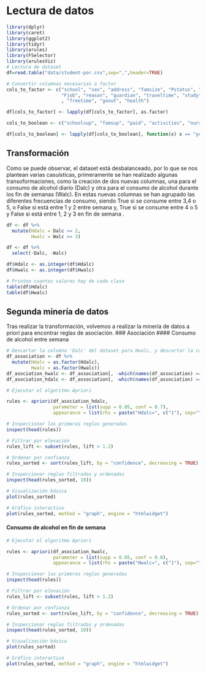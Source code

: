 # Lectura de datos
```r
library(dplyr)
library(caret)
library(ggplot2)
library(tidyr)
library(arules)
library(FSelector)
library(arulesViz)
# Lectura de dataset
df=read.table("data/student-por.csv",sep=",",header=TRUE)

# Convertir columnas necesarias a factor
cols_to_factor <- c("school", "sex", "address", "famsize", "Pstatus", "Medu", "Fedu", "Mjob", 
                    "Fjob", "reason", "guardian", "traveltime", "studytime" ,"famrel"
                    , "freetime", "goout", "health")

df[cols_to_factor] <- lapply(df[cols_to_factor], as.factor)

cols_to_boolean <- c("schoolsup", "famsup", "paid", "activities", "nursery", "higher", "internet", "romantic")

df[cols_to_boolean] <- lapply(df[cols_to_boolean], function(x) x == "yes")
```

## Transformación
Como se puede observar, el dataset está desbalanceado, por lo que se nos plantean varias casuísticas, primeramente se han realizado algunas transoformaciones,
como la creación de dos nuevas columnas, una para el consumo de alcohol diario (Dalc) y otra para el consumo de alcohol durante los fin de semanas (Walc). En estas
nuevas columnas se han agrupado las diferentes frecuencias de consumo, siendo True si se consume entre 3,4 o 5, o False si está entre 1 y 2 entre semana y,  True si se consume entre 4 o 5 y False si está entre 1, 2 y 3 en fin de semana .

```r
df <- df %>%
  mutate(Hdalc = Dalc >= 2,
         Hwalc = Walc >= 3)

df <- df %>%
  select(-Dalc, -Walc)

df$Hdalc <- as.integer(df$Hdalc)
df$Hwalc <- as.integer(df$Hwalc)

# Printea cuantos valores hay de cada clase
table(df$Hdalc)
table(df$Hwalc)
```

## Segunda minería de datos
Tras realizar la transformación, volvemos a realizar la minería de datos a priori para encontrar reglas de asociación.
### Asociación
#### Consumo de alcohol entre semana
```r
# Descartar la columna 'Dalc' del dataset para Hwalc, y descartar la columna 'Hwalc' del dataset para Hdalc
df_association <- df %>%
  mutate(Hdalc = as.factor(Hdalc),
         Hwalc = as.factor(Hwalc))
df_asociation_hwalc <- df_association[, -which(names(df_association) == "Hdalc")]
df_asociation_hdalc <- df_association[, -which(names(df_association) == "Hwalc")]

```

```r
# Ejecutar el algoritmo Apriori

rules <- apriori(df_asociation_hdalc, 
                 parameter = list(supp = 0.05, conf = 0.7),
                 appearance = list(rhs = paste("Hdalc=", c("1"), sep="")))

# Inspeccionar las primeras reglas generadas
inspect(head(rules))
```  

```r
# Filtrar por elevación
rules_lift <- subset(rules, lift > 1.2)

# Ordenar por confianza
rules_sorted <- sort(rules_lift, by = "confidence", decreasing = TRUE)

# Inspeccionar reglas filtradas y ordenadas
inspect(head(rules_sorted, 10))

```

```r
# Visualización básica
plot(rules_sorted)

# Gráfico interactivo
plot(rules_sorted, method = "graph", engine = "htmlwidget")

```

#### Consumo de alcohol en fin de semana
```r
# Ejecutar el algoritmo Apriori

rules <- apriori(df_asociation_hwalc, 
                 parameter = list(supp = 0.05, conf = 0.8),
                 appearance = list(rhs = paste("Hwalc=", c("1"), sep="")))

# Inspeccionar las primeras reglas generadas
inspect(head(rules))
```  

```r
# Filtrar por elevación
rules_lift <- subset(rules, lift > 1.2)

# Ordenar por confianza
rules_sorted <- sort(rules_lift, by = "confidence", decreasing = TRUE)

# Inspeccionar reglas filtradas y ordenadas
inspect(head(rules_sorted, 10))

```

```r
# Visualización básica
plot(rules_sorted)

# Gráfico interactivo
plot(rules_sorted, method = "graph", engine = "htmlwidget")

```